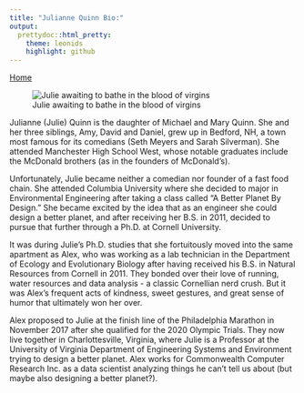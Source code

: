 ```yaml
---
title: "Julianne Quinn Bio:"
output:
  prettydoc::html_pretty:
    theme: leonids
    highlight: github
---
```


[Home](https://looixiv.github.io/Wedding.html)

![Julie awaiting to bathe in the blood of virgins](JulieBioPic.jpg)

Julianne (Julie) Quinn is the daughter of Michael and Mary Quinn. She and her three siblings, Amy, David and Daniel, grew up in Bedford, NH, a town most famous for its comedians (Seth Meyers and Sarah Silverman). She attended Manchester High School West, whose notable graduates include the McDonald brothers (as in the founders of McDonald's).

Unfortunately, Julie became neither a comedian nor founder of a fast food chain. She attended Columbia University where she decided to major in Environmental Engineering after taking a class called "A Better Planet By Design." She became excited by the idea that as an engineer she could design a better planet, and after receiving her B.S. in 2011, decided to pursue that further through a Ph.D. at Cornell University.

It was during Julie's Ph.D. studies that she fortuitously moved into the same apartment as Alex, who was working as a lab technician in the Department of Ecology and Evolutionary Biology after having received his B.S. in Natural Resources from Cornell in 2011. They bonded over their love of running, water resources and data analysis - a classic Cornellian nerd crush. But it was Alex's frequent acts of kindness, sweet gestures, and great sense of humor that ultimately won her over.

Alex proposed to Julie at the finish line of the Philadelphia Marathon in November 2017 after she qualified for the 2020 Olympic Trials. They now live together in Charlottesville, Virginia, where Julie is a Professor at the University of Virginia Department of Engineering Systems and Environment trying to design a better planet. Alex works for Commonwealth Computer Research Inc. as a data scientist analyzing things he can't tell us about (but maybe also designing a better planet?).
